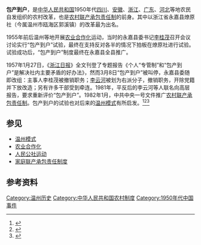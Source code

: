 {{Not|家庭联产承包责任制}}'''包产到户'''，是[[中华人民共和国|中华人民共和国]]1950年代[[四川|四川]]、[[安徽|安徽]]、[[浙江|浙江]]、[[广东|广东]]、[[河北省|河北]]等地农民自发组织的农村改革，也是[[家庭联产承包责任制|农村联产承包责任制]]的前身。其中以浙江省永嘉县燎原社（今属温州市瓯海区郭溪镇）的改革最为出名。

1955年前后温州等地开展[[农业合作化|农业合作化]]运动，当时的永嘉县委书记[[李桂茂|李桂茂]]召开会议讨论实行“包产到户”试验，最终在支持反对各半的情况下拍板在燎原社进行试验。试验成功后，“包产到户”制度最终在永嘉县全县推广。

1957年1月27日，《[[浙江日报|浙江日报]]》全文刊登了专题报告《个人“专管制”和“包产到户”是解决社内主要矛盾的好办法》，然而3月8日“包产到户”被叫停，永嘉县委随即改组：主事人李桂茂被撤销职务；[[李云河|李云河]]被划为右派分子，撤销职务，开除党籍并下放改造；另有许多干部受到牵连。1981年，平反后的李云河等人联名向高层报告，要求重新评价“包产到户”。1982年1月，中共中央一号文件推广[[家庭联产承包责任制|农村联产承包责任制]]。包产到户的试验也对后来的[[温州模式|温州模式]]有所启发。<ref>{{Cite web|title=回顾：永嘉包产到户的艰难路途_包产到户_社会_温州网|url=http://news.66wz.com/system/2009/08/21/101393554.shtml|accessdate=2020-06-29|work=news.66wz.com|archive-date=2020-06-30|archive-url=https://web.archive.org/web/20200630230402/http://news.66wz.com/system/2009/08/21/101393554.shtml|dead-url=no}}</ref><ref>{{Cite journal|title=1956年永嘉包产到户纪实|url=http://www.cqvip.com/QK/83206X/198702/1002692888.html|last=李云河|date=1987|journal=中国农村观察|issue=2|pages=35–39}}</ref><ref>{{Cite journal|title=永嘉包产到户与温州模式的关联分析|url=http://www.cqvip.com/QK/90418X/201002/2000071491.html|last=柴欣|last2=朱跃东|date=2010|journal=中国商界|issue=2|pages=198–199|access-date=2020-06-29|archive-date=2020-06-29|archive-url=https://web.archive.org/web/20200629235356/http://www.cqvip.com/QK/90418X/201002/2000071491.html|dead-url=no}}</ref>

== 参见 ==

* [[温州模式|温州模式]]
* [[农业合作化|农业合作化]]
* [[人民公社运动|人民公社运动]]
* [[家庭联产承包责任制|家庭联产承包责任制度]]

== 参考资料 ==
{{Reflist|30em}}

[[Category:温州历史|Category:温州历史]]
[[Category:中华人民共和国农村制度|Category:中华人民共和国农村制度]]
[[Category:1950年代中国事件|Category:1950年代中国事件]]